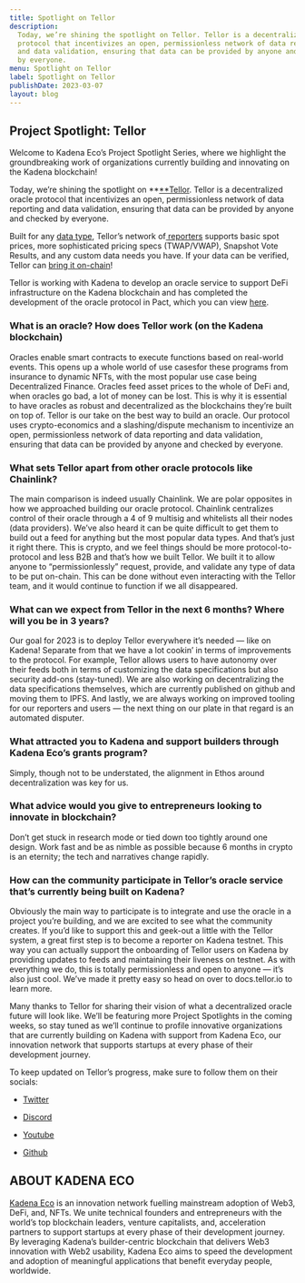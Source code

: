 ```yaml
---
title: Spotlight on Tellor
description:
  Today, we’re shining the spotlight on Tellor. Tellor is a decentralized oracle
  protocol that incentivizes an open, permissionless network of data reporting
  and data validation, ensuring that data can be provided by anyone and checked
  by everyone.
menu: Spotlight on Tellor
label: Spotlight on Tellor
publishDate: 2023-03-07
layout: blog
---
```


## Project Spotlight: Tellor

Welcome to Kadena Eco’s Project Spotlight Series, where we highlight the
groundbreaking work of organizations currently building and innovating on the
Kadena blockchain!

Today, we’re shining the spotlight on **[**Tellor](https://tellor.io/). Tellor
is a decentralized oracle protocol that incentivizes an open, permissionless
network of data reporting and data validation, ensuring that data can be
provided by anyone and checked by everyone.

Built for any
[data type](https://tellor.io/blog/how-to-query-custom-data-with-tellor/),
Tellor’s network
of[ reporters](https://docs.tellor.io/tellor/reporting-data/becoming-a-reporter)
supports basic spot prices, more sophisticated pricing specs (TWAP/VWAP),
Snapshot Vote Results, and any custom data needs you have. If your data can be
verified, Tellor can [bring it on-chain](https://feed.tellor.io)!

Tellor is working with Kadena to develop an oracle service to support DeFi
infrastructure on the Kadena blockchain and has completed the development of the
oracle protocol in Pact, which you can view
[here](https://github.com/tellor-io/Tellorflex-kadena).

### What is an oracle? How does Tellor work (on the Kadena blockchain)

Oracles enable smart contracts to execute functions based on real-world events.
This opens up a whole world of use casesfor these programs from insurance to
dynamic NFTs, with the most popular use case being Decentralized Finance.
Oracles feed asset prices to the whole of DeFi and, when oracles go bad, a lot
of money can be lost. This is why it is essential to have oracles as robust and
decentralized as the blockchains they’re built on top of. Tellor is our take on
the best way to build an oracle. Our protocol uses crypto-economics and a
slashing/dispute mechanism to incentivize an open, permissionless network of
data reporting and data validation, ensuring that data can be provided by anyone
and checked by everyone.

### What sets Tellor apart from other oracle protocols like Chainlink?

The main comparison is indeed usually Chainlink. We are polar opposites in how
we approached building our oracle protocol. Chainlink centralizes control of
their oracle through a 4 of 9 multisig and whitelists all their nodes (data
providers). We’ve also heard it can be quite difficult to get them to build out
a feed for anything but the most popular data types. And that’s just it right
there. This is crypto, and we feel things should be more protocol-to-protocol
and less B2B and that’s how we built Tellor. We built it to allow anyone to
“permissionlessly” request, provide, and validate any type of data to be put
on-chain. This can be done without even interacting with the Tellor team, and it
would continue to function if we all disappeared.

### What can we expect from Tellor in the next 6 months? Where will you be in 3 years?

Our goal for 2023 is to deploy Tellor everywhere it’s needed — like on Kadena!
Separate from that we have a lot cookin’ in terms of improvements to the
protocol. For example, Tellor allows users to have autonomy over their feeds
both in terms of customizing the data specifications but also security add-ons
(stay-tuned). We are also working on decentralizing the data specifications
themselves, which are currently published on github and moving them to IPFS. And
lastly, we are always working on improved tooling for our reporters and users —
the next thing on our plate in that regard is an automated disputer.

### What attracted you to Kadena and support builders through Kadena Eco’s grants program?

Simply, though not to be understated, the alignment in Ethos around
decentralization was key for us.

### What advice would you give to entrepreneurs looking to innovate in blockchain?

Don’t get stuck in research mode or tied down too tightly around one design.
Work fast and be as nimble as possible because 6 months in crypto is an
eternity; the tech and narratives change rapidly.

### How can the community participate in Tellor’s oracle service that’s currently being built on Kadena?

Obviously the main way to participate is to integrate and use the oracle in a
project you’re building, and we are excited to see what the community creates.
If you’d like to support this and geek-out a little with the Tellor system, a
great first step is to become a reporter on Kadena testnet. This way you can
actually support the onboarding of Tellor users on Kadena by providing updates
to feeds and maintaining their liveness on testnet. As with everything we do,
this is totally permissionless and open to anyone — it’s also just cool. We’ve
made it pretty easy so head on over to docs.tellor.io to learn more.

Many thanks to Tellor for sharing their vision of what a decentralized oracle
future will look like. We’ll be featuring more Project Spotlights in the coming
weeks, so stay tuned as we’ll continue to profile innovative organizations that
are currently building on Kadena with support from Kadena Eco, our innovation
network that supports startups at every phase of their development journey.

To keep updated on Tellor’s progress, make sure to follow them on their socials:

- [Twitter](https://twitter.com/WeAreTellor)

- [Discord](https://discord.com/invite/n7drGjh)

- [Youtube](https://www.youtube.com/tellor)

- [Github](https://github.com/tellor-io)

## ABOUT KADENA ECO

[Kadena Eco](https://medium.com/kadena-io/kadena-eco-grants-e5368b4f4c3a) is an
innovation network fuelling mainstream adoption of Web3, DeFi, and, NFTs. We
unite technical founders and entrepreneurs with the world’s top blockchain
leaders, venture capitalists, and, acceleration partners to support startups at
every phase of their development journey. By leveraging Kadena’s builder-centric
blockchain that delivers Web3 innovation with Web2 usability, Kadena Eco aims to
speed the development and adoption of meaningful applications that benefit
everyday people, worldwide.
